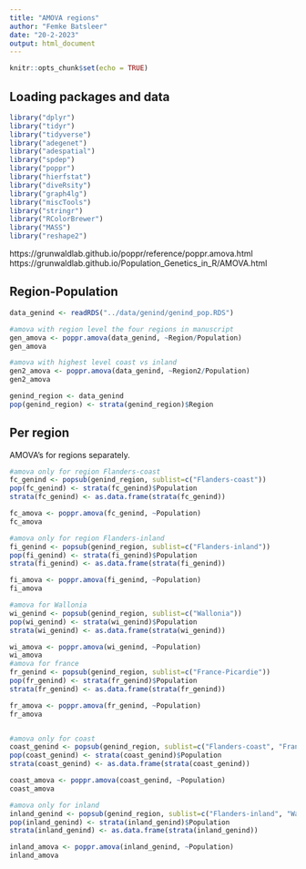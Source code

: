 ---
title: "AMOVA regions"
author: "Femke Batsleer"
date: "20-2-2023"
output: html_document
---

```{r setup, include=FALSE}
knitr::opts_chunk$set(echo = TRUE)
```

## Loading packages and data

```{r packages, message=FALSE, warning=FALSE}
library("dplyr")
library("tidyr")
library("tidyverse")
library("adegenet")
library("adespatial")
library("spdep")
library("poppr")
library("hierfstat")
library("diveRsity")
library("graph4lg")
library("miscTools")
library("stringr")
library("RColorBrewer")
library("MASS")
library("reshape2")
```

https://grunwaldlab.github.io/poppr/reference/poppr.amova.html
https://grunwaldlab.github.io/Population_Genetics_in_R/AMOVA.html

## Region-Population

```{r}
data_genind <- readRDS("../data/genind/genind_pop.RDS")

#amova with region level the four regions in manuscript
gen_amova <- poppr.amova(data_genind, ~Region/Population)
gen_amova

#amova with highest level coast vs inland
gen2_amova <- poppr.amova(data_genind, ~Region2/Population)
gen2_amova

genind_region <- data_genind
pop(genind_region) <- strata(genind_region)$Region
```
## Per region
AMOVA's for regions separately.  
```{r}
#amova only for region Flanders-coast
fc_genind <- popsub(genind_region, sublist=c("Flanders-coast"))
pop(fc_genind) <- strata(fc_genind)$Population
strata(fc_genind) <- as.data.frame(strata(fc_genind))

fc_amova <- poppr.amova(fc_genind, ~Population)
fc_amova

#amova only for region Flanders-inland
fi_genind <- popsub(genind_region, sublist=c("Flanders-inland"))
pop(fi_genind) <- strata(fi_genind)$Population
strata(fi_genind) <- as.data.frame(strata(fi_genind))

fi_amova <- poppr.amova(fi_genind, ~Population)
fi_amova

#amova for Wallonia
wi_genind <- popsub(genind_region, sublist=c("Wallonia"))
pop(wi_genind) <- strata(wi_genind)$Population
strata(wi_genind) <- as.data.frame(strata(wi_genind))

wi_amova <- poppr.amova(wi_genind, ~Population)
wi_amova
#amova for france
fr_genind <- popsub(genind_region, sublist=c("France-Picardie"))
pop(fr_genind) <- strata(fr_genind)$Population
strata(fr_genind) <- as.data.frame(strata(fr_genind))

fr_amova <- poppr.amova(fr_genind, ~Population)
fr_amova


#amova only for coast
coast_genind <- popsub(genind_region, sublist=c("Flanders-coast", "France-Picardie"))
pop(coast_genind) <- strata(coast_genind)$Population
strata(coast_genind) <- as.data.frame(strata(coast_genind))

coast_amova <- poppr.amova(coast_genind, ~Population)
coast_amova

#amova only for inland
inland_genind <- popsub(genind_region, sublist=c("Flanders-inland", "Wallonia"))
pop(inland_genind) <- strata(inland_genind)$Population
strata(inland_genind) <- as.data.frame(strata(inland_genind))

inland_amova <- poppr.amova(inland_genind, ~Population)
inland_amova
```


